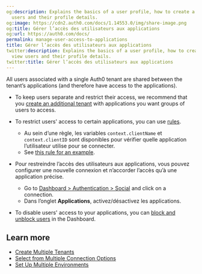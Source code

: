 ```yaml
---
og:description: Explains the basics of a user profile, how to create a user and view
  users and their profile details.
og:image: https://cdn2.auth0.com/docs/1.14553.0/img/share-image.png
og:title: Gérer l’accès des utilisateurs aux applications
og:url: https://auth0.com/docs/
permalink: manage-user-access-to-applications
title: Gérer l’accès des utilisateurs aux applications
twitter:description: Explains the basics of a user profile, how to create a user and
  view users and their profile details.
twitter:title: Gérer l’accès des utilisateurs aux applications
---
```


All users associated with a single Auth0 tenant are shared between the tenant’s applications (and therefore have access to the applications).

* To keep users separate and restrict their access, we recommend that you [create an additional tenant](/docs/get-started/auth0-overview/create-tenants/create-multiple-tenants) with applications you want groups of users to access.

* To restrict users' access to certain applications, you can use [rules](/docs/customize/rules).

  + Au sein d’une règle, les variables `context.clientName` et `context.clientID` sont disponibles pour vérifier quelle application l’utilisateur utilise pour se connecter.
  + See [this rule for an example](https://github.com/auth0/rules/blob/aeaf93bc058408e260192d0941a688963449d6be/src/rules/simple-user-whitelist-for-app.js).

* Pour restreindre l’accès des utilisateurs aux applications, vous pouvez configurer une nouvelle connexion et n’accorder l’accès qu’à une application précise.

  + Go to [Dashboard > Authentication > Social](https://manage.auth0.com/#/connections/social) and click on a connection.
  + Dans l’onglet **Applications**, activez/désactivez les applications.

* To disable users' access to your applications, you can [block and unblock users](/docs/manage-users/user-accounts/block-and-unblock-users) in the Dashboard.

## Learn more

* [Create Multiple Tenants](/docs/get-started/auth0-overview/create-tenants/create-multiple-tenants)
* [Select from Multiple Connection Options](/docs/libraries/lock/selecting-from-multiple-connection-options)
* [Set Up Multiple Environments](/docs/get-started/auth0-overview/create-tenants/set-up-multiple-environments)